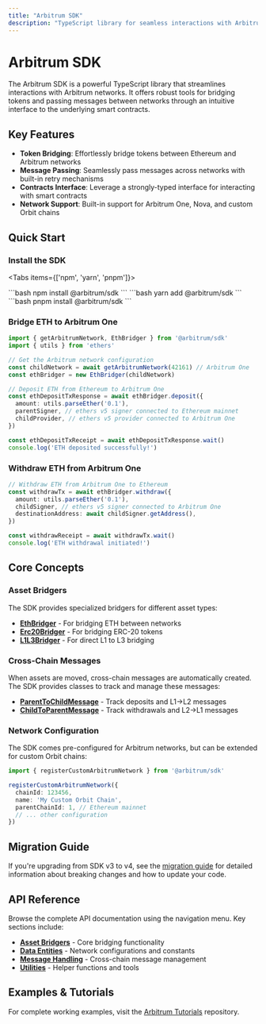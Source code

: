 ```yaml
---
title: "Arbitrum SDK"
description: "TypeScript library for seamless interactions with Arbitrum networks, featuring token bridging and cross-chain messaging capabilities."
---
```


# Arbitrum SDK

The Arbitrum SDK is a powerful TypeScript library that streamlines interactions with Arbitrum networks. It offers robust tools for bridging tokens and passing messages between networks through an intuitive interface to the underlying smart contracts.

## Key Features

- **Token Bridging**: Effortlessly bridge tokens between Ethereum and Arbitrum networks
- **Message Passing**: Seamlessly pass messages across networks with built-in retry mechanisms
- **Contracts Interface**: Leverage a strongly-typed interface for interacting with smart contracts
- **Network Support**: Built-in support for Arbitrum One, Nova, and custom Orbit chains

## Quick Start

<Steps>

### Install the SDK

<Tabs items={['npm', 'yarn', 'pnpm']}>

<Tab value="npm">
```bash
npm install @arbitrum/sdk
```
</Tab>

<Tab value="yarn">
```bash
yarn add @arbitrum/sdk
```
</Tab>

<Tab value="pnpm">
```bash
pnpm install @arbitrum/sdk
```
</Tab>

</Tabs>

### Bridge ETH to Arbitrum One

```ts
import { getArbitrumNetwork, EthBridger } from '@arbitrum/sdk'
import { utils } from 'ethers'

// Get the Arbitrum network configuration
const childNetwork = await getArbitrumNetwork(42161) // Arbitrum One
const ethBridger = new EthBridger(childNetwork)

// Deposit ETH from Ethereum to Arbitrum One
const ethDepositTxResponse = await ethBridger.deposit({
  amount: utils.parseEther('0.1'),
  parentSigner, // ethers v5 signer connected to Ethereum mainnet
  childProvider, // ethers v5 provider connected to Arbitrum One
})

const ethDepositTxReceipt = await ethDepositTxResponse.wait()
console.log('ETH deposited successfully!')
```

### Withdraw ETH from Arbitrum One

```ts
// Withdraw ETH from Arbitrum One to Ethereum
const withdrawTx = await ethBridger.withdraw({
  amount: utils.parseEther('0.1'),
  childSigner, // ethers v5 signer connected to Arbitrum One
  destinationAddress: await childSigner.getAddress(),
})

const withdrawReceipt = await withdrawTx.wait()
console.log('ETH withdrawal initiated!')
```

</Steps>

## Core Concepts

### Asset Bridgers

The SDK provides specialized bridgers for different asset types:

- **[EthBridger](./assetBridger/ethBridger)** - For bridging ETH between networks
- **[Erc20Bridger](./assetBridger/erc20Bridger)** - For bridging ERC-20 tokens
- **[L1L3Bridger](./assetBridger/l1l3Bridger)** - For direct L1 to L3 bridging

### Cross-Chain Messages

When assets are moved, cross-chain messages are automatically created. The SDK provides classes to track and manage these messages:

- **[ParentToChildMessage](./message/ParentToChildMessage)** - Track deposits and L1→L2 messages
- **[ChildToParentMessage](./message/ChildToParentMessage)** - Track withdrawals and L2→L1 messages

### Network Configuration

The SDK comes pre-configured for Arbitrum networks, but can be extended for custom Orbit chains:

```ts
import { registerCustomArbitrumNetwork } from '@arbitrum/sdk'

registerCustomArbitrumNetwork({
  chainId: 123456,
  name: 'My Custom Orbit Chain',
  parentChainId: 1, // Ethereum mainnet
  // ... other configuration
})
```

## Migration Guide

If you're upgrading from SDK v3 to v4, see the [migration guide](./migrate) for detailed information about breaking changes and how to update your code.

## API Reference

Browse the complete API documentation using the navigation menu. Key sections include:

- **[Asset Bridgers](./assetBridger/assetBridger)** - Core bridging functionality
- **[Data Entities](./dataEntities/networks)** - Network configurations and constants
- **[Message Handling](./message/ParentToChildMessage)** - Cross-chain message management
- **[Utilities](./utils/eventFetcher)** - Helper functions and tools

## Examples & Tutorials

For complete working examples, visit the [Arbitrum Tutorials](https://github.com/OffchainLabs/arbitrum-tutorials) repository.

<Cards>
  <Card href="https://github.com/OffchainLabs/arbitrum-tutorials/tree/master/packages/eth-deposit" title="ETH Deposit Tutorial" description="Learn how to deposit ETH from Ethereum to Arbitrum" />
  <Card href="https://github.com/OffchainLabs/arbitrum-tutorials/tree/master/packages/token-deposit" title="Token Bridging Tutorial" description="Bridge ERC-20 tokens between networks" />
  <Card href="https://github.com/OffchainLabs/arbitrum-tutorials/tree/master/packages/redeem-failed-retryable" title="Message Management" description="Handle failed retryable tickets" />
</Cards>
